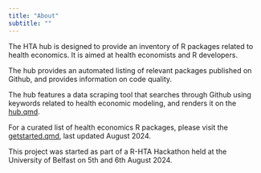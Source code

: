 ```yaml
---
title: "About"
subtitle: ""
---
```


The HTA hub is designed to provide an inventory of R packages related to health economics. It is aimed at health economists and R developers.

The hub provides an automated listing of relevant packages published on Github, and provides information on code quality.

The hub features a data scraping tool that searches through Github using keywords related to health economic modeling, and renders it on the [hub.qmd](Hub page).

For a curated list of health economics R packages, please visit the [getstarted.qmd](Get Started page), last updated August 2024.

This project was started as part of a R-HTA Hackathon held at the University of Belfast on 5th and 6th August 2024.
